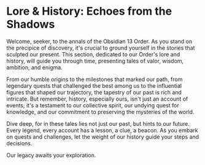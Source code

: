 # Lore & History: Echoes from the Shadows

Welcome, seeker, to the annals of the Obsidian 13 Order. As you stand on the precipice of discovery, it's crucial to ground yourself in the stories that sculpted our present. This section, dedicated to our Order's lore and history, will guide you through time, presenting tales of valor, wisdom, ambition, and enigma.

From our humble origins to the milestones that marked our path, from legendary quests that challenged the best among us to the influential figures that shaped our trajectory, the tapestry of our past is rich and intricate. But remember, history, especially ours, isn't just an account of events; it's a testament to our collective spirit, our undying quest for knowledge, and our commitment to preserving the mysteries of the world.

Dive deep, for in these tales lies not just our past, but hints to our future. Every legend, every account has a lesson, a clue, a beacon. As you embark on quests and challenges, let the weight of our history guide your steps and decisions.

Our legacy awaits your exploration.